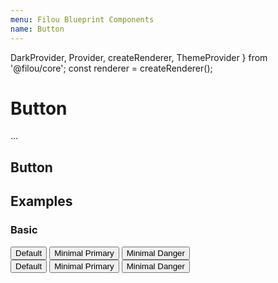 ```yaml
---
menu: Filou Blueprint Components
name: Button
---
```


  DarkProvider,
  Provider,
  createRenderer,
  ThemeProvider
} from '@filou/core';
const renderer = createRenderer();

# Button

...

## Button

<PropsTable of={Button} />

## Examples

### Basic

<Playground>
  <Provider renderer={renderer}>
    <ThemeProvider theme={{ color: '#FBC02D', fontWeight: 300, dark: '#000' }}>
      <Button>Default</Button>
      <Button minimal intent="primary">
        Minimal Primary
      </Button>
      <Button minimal intent="danger">
        Minimal Danger
      </Button>
      <div style={{ backgroundColor: 'black' }}>
        <DarkProvider dark>
          <Button>Default</Button>
          <Button minimal intent="primary">
            Minimal Primary
          </Button>
          <Button minimal intent="danger">
            Minimal Danger
          </Button>
        </DarkProvider>
      </div>
    </ThemeProvider>
  </Provider>
</Playground>
